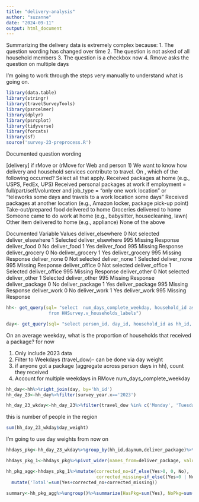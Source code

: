 ```yaml
---
title: "delivery-analysis"
author: "suzanne"
date: "2024-09-11"
output: html_document
---
```


Summarizing the delivery data is extremely complex because:
1. The question wording has changed over time
2. The question is not asked of all household members
3. The question is a checkbox now
4. Rmove asks the question on multiple days


I'm going to work through the steps very manually to understand what is going on.


```r
library(data.table)
library(stringr)
library(travelSurveyTools)
library(psrcelmer)
library(dplyr)
library(psrcplot)
library(tidyverse)
library(forcats)
library(sf)
source('survey-23-preprocess.R')
```

Documented question wording

[delivery]
if rMove or (rMove for Web and person 1)
We want to know how delivery and household services contribute to travel. 
On <traveldate> , which of the following occurred? 
Select all that apply.
	Received packages at home (e.g., USPS, FedEx, UPS)
Received personal packages at work if employment = full/part/self/volunteer and job_type = "only one work location" or "teleworks some days and travels to a work location some days"
Received packages at another location (e.g., Amazon locker, package pick-up point)
Take-out/prepared food delivered to home
Groceries delivered to home
Someone came to do work at home (e.g., babysitter, housecleaning, lawn)
Other item delivered to home (e.g., appliance)
None of the above

Documented Variable Values
deliver_elsewhere	0	Not selected
deliver_elsewhere	1	Selected
deliver_elsewhere	995	Missing Response
deliver_food	0	No
deliver_food	1	Yes
deliver_food	995	Missing Response
deliver_grocery	0	No
deliver_grocery	1	Yes
deliver_grocery	995	Missing Response
deliver_none	0	Not selected
deliver_none	1	Selected
deliver_none	995	Missing Response
deliver_office	0	Not selected
deliver_office	1	Selected
deliver_office	995	Missing Response
deliver_other	0	Not selected
deliver_other	1	Selected
deliver_other	995	Missing Response
deliver_package	0	No
deliver_package	1	Yes
deliver_package	995	Missing Response
deliver_work	0	No
deliver_work	1	Yes
deliver_work	995	Missing Response



```r
hh<- get_query(sql= "select  num_days_complete_weekday, household_id as hh_id,hh_weight, survey_year, hhgroup
                from HHSurvey.v_households_labels")
```


```r
day<- get_query(sql= "select person_id, day_id, household_id as hh_id, telework_time, day_weight , daynum, deliver_grocery,travel_dow, deliver_elsewhere, deliver_none, deliver_office, deliver_other, deliver_food, deliver_package, survey_year from HHSurvey.v_days_labels")
```

On an average weekday, what is the proportion of households that received a package?
for now

1. Only include 2023 data
2. Filter to Weekdays (travel_dow)- can be done via day weight
3. if anyone got a package (aggregate across person days in hh), count they received
4. Account for multiple weekdays in RMove num_days_complete_weekday
```r
hh_day<-hh%>%right_join(day, by='hh_id')
hh_day_23<-hh_day%>%filter(survey_year.x=='2023')


```
```r
hh_day_23_wkday<-hh_day_23%>%filter(travel_dow %in% c('Monday', 'Tuesday', 'Wednesday', 'Thursday'))
```

this is number of people in the region
```r
sum(hh_day_23_wkday$day_weight)
```

I'm going to use day weights from now on

```r
hhdays_pkg<-hh_day_23_wkday%>%group_by(hh_id,daynum,deliver_package)%>%summarize(person_days=sum(day_weight))

```

```r
hhdays_pkg_1<-hhdays_pkg%>%pivot_wider(names_from=deliver_package, values_from=person_days)%>% replace(is.na(.), 0)
```

```r
hh_pkg_agg<-hhdays_pkg_1%>%mutate(corrected_no=if_else(Yes>0, 0, No),
                                  corrected_missing=if_else((Yes>0 | No>0), 0, `Missing Response`))%>%
  mutate('Total'=sum(Yes+corrected_no+corrected_missing))
```
```r
summary<-hh_pkg_agg%>%ungroup()%>%summarize(HasPkg=sum(Yes), NoPkg=sum(corrected_no), Total=sum(Total), MissingData=sum(corrected_missing))%>%mutate(share=HasPkg/Total)
```

